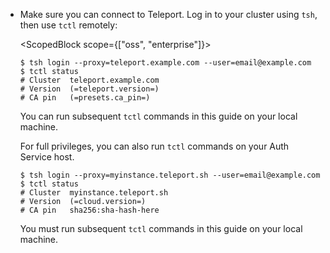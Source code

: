 - Make sure you can connect to Teleport. Log in to your cluster using `tsh`, then use `tctl`
  remotely:

  <ScopedBlock scope={["oss", "enterprise"]}>

  ```code
  $ tsh login --proxy=teleport.example.com --user=email@example.com
  $ tctl status
  # Cluster  teleport.example.com
  # Version  (=teleport.version=)
  # CA pin   (=presets.ca_pin=)
  ```

  You can run subsequent `tctl` commands in this guide on your local machine.

  For full privileges, you can also run `tctl` commands on your Auth Service host.

  </ScopedBlock>
  <ScopedBlock scope="cloud">

  ```code
  $ tsh login --proxy=myinstance.teleport.sh --user=email@example.com
  $ tctl status
  # Cluster  myinstance.teleport.sh
  # Version  (=cloud.version=)
  # CA pin   sha256:sha-hash-here
  ```

  You must run subsequent `tctl` commands in this guide on your local machine.

  </ScopedBlock>

